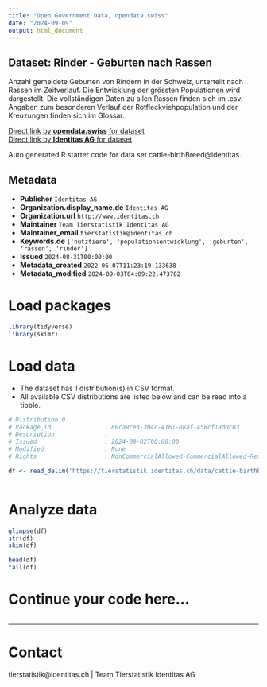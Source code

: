 ```yaml
---
title: "Open Government Data, opendata.swiss"
date: "2024-09-09"
output: html_document
---
```


## Dataset: Rinder - Geburten nach Rassen

Anzahl gemeldete Geburten von Rindern in der Schweiz, unterteilt nach Rassen im Zeitverlauf. Die Entwicklung der grössten Populationen wird dargestellt. Die vollständigen Daten zu allen Rassen finden sich im .csv. Angaben zum besonderen Verlauf der Rotfleckviehpopulation und der Kreuzungen finden sich im Glossar.

[Direct link by **opendata.swiss** for dataset](https://opendata.swiss/de/dataset/rinder-geburten-nach-rassen)<br>
[Direct link by **Identitas AG** for dataset](https://tierstatistik.identitas.ch/)

Auto generated R starter code for data set cattle-birthBreed@identitas.

## Metadata

- **Publisher** `Identitas AG`
- **Organization.display_name.de** `Identitas AG`
- **Organization.url** `http://www.identitas.ch`
- **Maintainer** `Team Tierstatistik Identitas AG`
- **Maintainer_email** `tierstatistik@identitas.ch`
- **Keywords.de** `['nutztiere', 'populationsentwicklung', 'geburten', 'rassen', 'rinder']`
- **Issued** `2024-08-31T00:00:00`
- **Metadata_created** `2022-06-07T11:23:19.133638`
- **Metadata_modified** `2024-09-03T04:09:22.473702`


# Load packages

```r

library(tidyverse)
library(skimr)

```

# Load data

-   The dataset has 1 distribution(s) in CSV format.
-   All available CSV distributions are listed below and can be read into a tibble.

```r

# Distribution 0
# Package_id               : 80ca9ce3-304c-4161-88af-458cf18d0c03
# Description              : 
# Issued                   : 2024-09-02T00:00:00
# Modified                 : None
# Rights                   : NonCommercialAllowed-CommercialAllowed-ReferenceRequired

df <- read_delim('https://tierstatistik.identitas.ch/data/cattle-birthBreed.csv')



```

# Analyze data

```r

glimpse(df)
str(df)
skim(df)

head(df)
tail(df)

```

# Continue your code here...

```r

```

------------------------------------------------------------------------

# Contact

tierstatistik@identitas.ch | Team Tierstatistik Identitas AG
